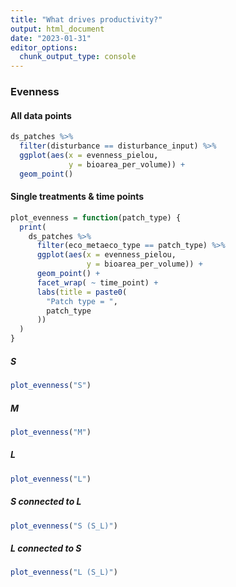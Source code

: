```yaml
---
title: "What drives productivity?"
output: html_document
date: "2023-01-31"
editor_options: 
  chunk_output_type: console
---
```


### Evenness {.tabset .tabset-pills}

#### All data points

```r
ds_patches %>%
  filter(disturbance == disturbance_input) %>%
  ggplot(aes(x = evenness_pielou,
             y = bioarea_per_volume)) +
  geom_point()
```

#### Single treatments & time points {.tabset .tabset-pills}

```r
plot_evenness = function(patch_type) {
  print(
    ds_patches %>%
      filter(eco_metaeco_type == patch_type) %>%
      ggplot(aes(x = evenness_pielou,
                 y = bioarea_per_volume)) +
      geom_point() +
      facet_wrap( ~ time_point) +
      labs(title = paste0(
        "Patch type = ",
        patch_type
      ))
  )
}
```

##### S

```r
plot_evenness("S")
```

##### M

```r
plot_evenness("M")
```

##### L

```r
plot_evenness("L")
```

##### S connected to L

```r
plot_evenness("S (S_L)")
```

##### L connected to S

```r
plot_evenness("L (S_L)")
```